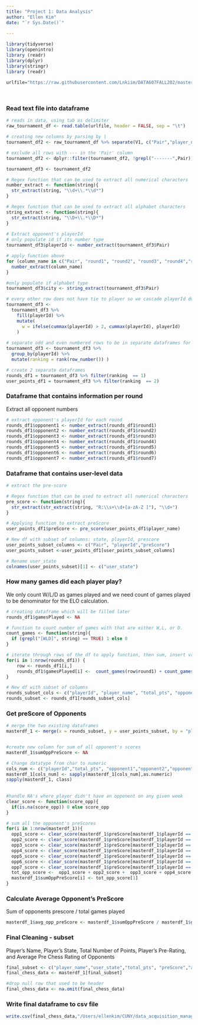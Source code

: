 ```yaml
---
title: "Project 1: Data Analysis"
author: "Ellen Kim"
date: "`r Sys.Date()`"
 
---
```


```r
library(tidyverse)
library(openintro)
library (readr)
library(dplyr)
library(stringr)
library (readr)

urlfile="https://raw.githubusercontent.com/Lnkiim/DATA607FALL202/master/Project1/tournamentinfo.txt"
 
 
```

### Read text file into dataframe

```r

# reads in data, using tab as delimiter
raw_tournament_df <- read.table(urlfile, header = FALSE, sep = "\t")

# creating new columns by parsing by |
tournament_df2 <- raw_tournament_df %>% separate(V1, c("Pair","player_name","total_pts","round1", "round2", "round3", "round4","round5", "round6","round7"), sep ="(\\|)")

# exclude all rows with --- in the 'Pair' column
tournament_df2 <- dplyr::filter(tournament_df2, !grepl("-------",Pair))

tournament_df3 <- tournament_df2

# Regex function that can be used to extract all numerical characters
number_extract <- function(string){ 
  str_extract(string, "\\d+\\.*\\d*")
}

# Regex function that can be used to extract all alphabet characters
string_extract <- function(string){ 
  str_extract(string, "\\D+\\.*\\D*")
}
 
# Extract opponent's playerId
# only populate id if its number type
tournament_df3$playerId <- number_extract(tournament_df3$Pair) 

# apply function above
for (column_name in c("Pair", "round1", "round2", "round3", "round4","round5", "round6","round7")){ 
  number_extract(column_name) 
}

#only populate if alphabet type
tournament_df3$city <- string_extract(tournament_df3$Pair) 

# every other row does not have tie to player so we cascade playerId down using a window function
tournament_df3 <- 
  tournament_df3 %>% 
    fill(playerId) %>% 
    mutate(
      w = ifelse(cummax(playerId) > 2, cummax(playerId), playerId)
    )
 
# separate odd and even numbered rows to be in separate dataframes for data cleaning
tournament_df3 <- tournament_df3 %>% 
  group_by(playerId) %>%
  mutate(ranking = rank(row_number()) )

# create 2 separate dataframes 
rounds_df1 = tournament_df3 %>% filter(ranking  == 1)
user_points_df1 = tournament_df3 %>% filter(ranking  == 2)
```

### Dataframe that contains information per round
Extract all opponent numbers

``` r
 
# extract opponent's playerId for each round
rounds_df1$opponent1 <- number_extract(rounds_df1$round1) 
rounds_df1$opponent2 <- number_extract(rounds_df1$round2) 
rounds_df1$opponent3 <- number_extract(rounds_df1$round3) 
rounds_df1$opponent4 <- number_extract(rounds_df1$round4) 
rounds_df1$opponent5 <- number_extract(rounds_df1$round5) 
rounds_df1$opponent6 <- number_extract(rounds_df1$round6) 
rounds_df1$opponent7 <- number_extract(rounds_df1$round7) 
```


### Dataframe that contains user-level data
```r
# extract the pre-score

# Regex function that can be used to extract all numerical characters
pre_score <- function(string){ 
  str_extract(str_extract(string, "R:\\s+\\d+[a-zA-Z ]"), "\\d+")
}

# Applying function to extract preScore
user_points_df1$preScore <- pre_score(user_points_df1$player_name) 

# New df with subset of columns: state, playerId, prescore
user_points_subset_columns <- c("Pair", "playerId","preScore")
user_points_subset <-user_points_df1[user_points_subset_columns]

# Rename user_state
colnames(user_points_subset)[1] <- c("user_state")
```

### How many games did each player play?
We only count W/L/D as games played and we need count of games played to be denominator for the ELO calculation.

```r
# creating dataframe which will be filled later
rounds_df1$gamesPlayed <- NA

# function to count number of games with that are either W,L, or D.
count_games <- function(string){ 
  if (grepl("[WLD]", string) == TRUE) 1 else 0
}

# iterate through rows of the df to apply function, then sum, insert value into new column
for(i in 1:nrow(rounds_df1)) {
    row <- rounds_df1[i,] 
    rounds_df1$gamesPlayed[i] <-  count_games(row$round1) + count_games(row$round2) + count_games(row$round3) + count_games(row$round4) + count_games(row$round5) + count_games(row$round6) + count_games(row$round7)
}

# New df with subset of columns
rounds_subset_cols <- c("playerId", "player_name", "total_pts", "opponent1","opponent2","opponent3","opponent4","opponent5","opponent6","opponent7", "gamesPlayed" )
rounds_subset <- rounds_df1[rounds_subset_cols]

```

 
### Get preScore of Opponents
```r

# merge the two existing dataframes
masterdf_1 <- merge(x = rounds_subset, y = user_points_subset, by = "playerId", all = TRUE)


#create new column for sum of all opponent's scores
masterdf_1$sumOppPreScore <- NA

# Change datatype from char to numeric
cols_num <- c("playerId","total_pts", "opponent1","opponent2","opponent3","opponent4","opponent5", "opponent6" ,"opponent7", "preScore", "sumOppPreScore")
masterdf_1[cols_num] <- sapply(masterdf_1[cols_num],as.numeric)
sapply(masterdf_1, class)
 
 
#handle NA's where player didn't have an opponent on any given week
clear_score <- function(score_opp){
  if(is.na(score_opp)) 0 else score_opp  
}

# sum all the opponent's preScores
for(i in 1:nrow(masterdf_1)){
  opp1_score <- clear_score(masterdf_1$preScore[masterdf_1$playerId == masterdf_1[i,"opponent1"] ][1])
  opp2_score <- clear_score(masterdf_1$preScore[masterdf_1$playerId == masterdf_1[i,"opponent2"] ][1])
  opp3_score <- clear_score(masterdf_1$preScore[masterdf_1$playerId == masterdf_1[i,"opponent3"] ][1])
  opp4_score <- clear_score(masterdf_1$preScore[masterdf_1$playerId == masterdf_1[i,"opponent4"] ][1])
  opp5_score <- clear_score(masterdf_1$preScore[masterdf_1$playerId == masterdf_1[i,"opponent5"] ][1])
  opp6_score <- clear_score(masterdf_1$preScore[masterdf_1$playerId == masterdf_1[i,"opponent6"] ][1])
  opp7_score <- clear_score(masterdf_1$preScore[masterdf_1$playerId == masterdf_1[i,"opponent7"] ][1])
  tot_opp_score <-  opp1_score + opp2_score +  opp3_score + opp4_score +  opp5_score + opp6_score + opp7_score
  masterdf_1$sumOppPreScore[i] <- tot_opp_score[1]
}


```


### Calculate Average Opponent's PreScore
Sum of opponents prescore / total games played
```r

masterdf_1$avg_opp_preScore <- masterdf_1$sumOppPreScore / masterdf_1$gamesPlayed
```


### Final Cleaning - subset
Player’s Name, Player’s State, Total Number of Points, Player’s Pre-Rating, and Average Pre Chess Rating of Opponents
```r
final_subset <- c("player_name","user_state","total_pts", "preScore","avg_opp_preScore")
final_chess_data <- masterdf_1[final_subset]

#drop null row that used to be header
final_chess_data <- na.omit(final_chess_data)
```
 
 
### Write final dataframe to csv file
```r
write.csv(final_chess_data,"/Users/ellenkim/CUNY/data_acquisition_management/AcqMgmtRepot_DATA607FALL202/Project1/project1output.csv", row.names = TRUE)
```
 